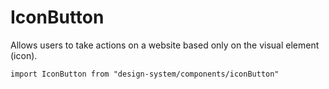 

<Meta of={Stories} />

# IconButton

Allows users to take actions on a website based only on the visual element (icon).

`import IconButton from "design-system/components/iconButton"`

<Canvas of={Stories.Controls} />

<ArgTypes />
